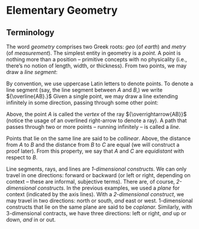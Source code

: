# Elementary Geometry

## Terminology
The word _geometry_ comprises two Greek roots: _geo_ (of _earth_) and _metry_ (of _measurement_). The simplest entity in geometry is a _point_. A point is nothing more than a position – primitive concepts with no physicality (i.e., there’s no notion of length, width, or thickness). From two points, we may draw a _line segment_:


<LineSegment1/>

By convention, we use uppercase Latin letters to denote points. To denote a line segment (say, the line segment between ${A}$ and ${B,}$) we write ${\overline{AB}.}$ Given a single point, we may draw a line extending infinitely in some direction, passing through some other point:


<Ray1/>

Above, the point ${A}$ is called the _vertex_ of the ray ${\overrightarrow{AB}}$ (notice the usage of an overlined right-arrow to denote a ray). A path that passes through two or more points – running infinitely – is called a _line_.


<Line1/>

Points that lie on the same line are said to be _collinear_. Above, the distance from ${A}$ to ${B}$ and the distance from ${B}$ to ${C}$ are equal (we will construct a proof later). From this property, we say that ${A}$ and ${C}$ are _equidistant_ with respect to ${B.}$

Line segments, rays, and lines are _1-dimensional constructs_. We can only travel in one directions: forward or backward (or left or right, depending on context – these are informal, subjective terms). There are, of course, _2-dimensional constructs_. In the previous examples, we used a _plane_ for context (indicated by the axis lines). With a _2-dimensional construct_, we may travel in two directions: north or south, _and_ east or west. 1-dimensional constructs that lie on the same plane are said to be _coplanar._ Similarly, with 3-dimensional contracts, we have three directions: left or right, _and_ up or down, _and_ in or out.